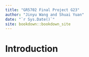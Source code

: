 ```yaml
--- 
title: "GR5702 Final Project G23"
author: "Jinyu Wang and Shuai Yuan"
date: "`r Sys.Date()`"
site: bookdown::bookdown_site
---
```


# Introduction

